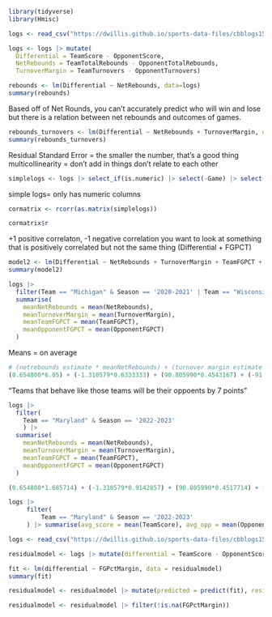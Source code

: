 ```r
library(tidyverse)
library(Hmisc)
```

```r
logs <- read_csv("https://dwillis.github.io/sports-data-files/cbblogs1523.csv")
```

```r
logs <- logs |> mutate(
  Differential = TeamScore - OpponentScore, 
  NetRebounds = TeamTotalRebounds - OpponentTotalRebounds,
  TurnoverMargin = TeamTurnovers - OpponentTurnovers)
```


```r
rebounds <- lm(Differential ~ NetRebounds, data=logs)
summary(rebounds)
```
Based off of Net Rounds, you can't accurately predict who will win and lose but there is a relation between net rebounds and outcomes of games. 


```r
rebounds_turnovers <- lm(Differential ~ NetRebounds + TurnoverMargin, data=logs)
summary(rebounds_turnovers)
```
Residual Standard Error = the smaller the number, that's a good thing
multicollinearity = don't add in things don't relate to each other

```r
simplelogs <- logs |> select_if(is.numeric) |> select(-Game) |> select(Differential, NetRebounds, TurnoverMargin, TeamFGPCT, TeamTotalRebounds, OpponentFGPCT, OpponentTotalRebounds)
```
simple logs= only has numeric columns 

```r
cormatrix <- rcorr(as.matrix(simplelogs))

cormatrix$r
```
+1 positive correlaton, -1 negative correlation 
you want to look at something that is positively correlated but not the same thing (Differential + FGPCT)

```r
model2 <- lm(Differential ~ NetRebounds + TurnoverMargin + TeamFGPCT + OpponentFGPCT, data=logs)
summary(model2)
```


```r
logs |> 
  filter(Team == "Michigan" & Season == '2020-2021' | Team == "Wisconsin" & Season == '2019-2020' | Team == "Michigan State" & Season == '2018-2019' | Team == "Michigan State" & Season == '2017-2018' | Team == 'Illinois' & Season == '2021-2022' | Team == 'Purdue' & Season == '2022-2023') |> 
  summarise(
    meanNetRebounds = mean(NetRebounds),
    meanTurnoverMargin = mean(TurnoverMargin),
    meanTeamFGPCT = mean(TeamFGPCT),
    meanOpponentFGPCT = mean(OpponentFGPCT)
  )
```
Means = on average 


```r
# (netrebounds estimate * meanNetRebounds) + (turnover margin estimate * meanTurnoverMargin) + (TeamFGPCT estimate * meanTeamFGPCT) + (OpponentFGPCT estimate * meanOpponentFGPCT) + Intercept
(0.654800*6.05) + (-1.310579*0.6333333) + (90.805990*0.4543167) + (-91.351310*0.4107167) + 0.287665
```
"Teams that behave like those teams will be their oppoents by 7 points"
```r
logs |> 
  filter(
    Team == "Maryland" & Season == '2022-2023'
    ) |> 
  summarise(
    meanNetRebounds = mean(NetRebounds),
    meanTurnoverMargin = mean(TurnoverMargin),
    meanTeamFGPCT = mean(TeamFGPCT),
    meanOpponentFGPCT = mean(OpponentFGPCT)
  )
```
```r
(0.654800*1.685714) + (-1.310579*0.9142857) + (90.805990*0.4517714) + (-91.351310*0.428) + 0.287665
```

```r
logs |> 
     filter(
         Team == "Maryland" & Season == '2022-2023'
     ) |> summarise(avg_score = mean(TeamScore), avg_opp = mean(OpponentScore))
```
```r
logs <- read_csv("https://dwillis.github.io/sports-data-files/cbblogs1523.csv")
```

```r
residualmodel <- logs |> mutate(differential = TeamScore - OpponentScore, FGPctMargin = TeamFGPCT - OpponentFGPCT)
```


```r
fit <- lm(differential ~ FGPctMargin, data = residualmodel)
summary(fit)
```

```r
residualmodel <- residualmodel |> mutate(predicted = predict(fit), residuals = residuals(fit))

residualmodel <- residualmodel |> filter(!is.na(FGPctMargin))
```

